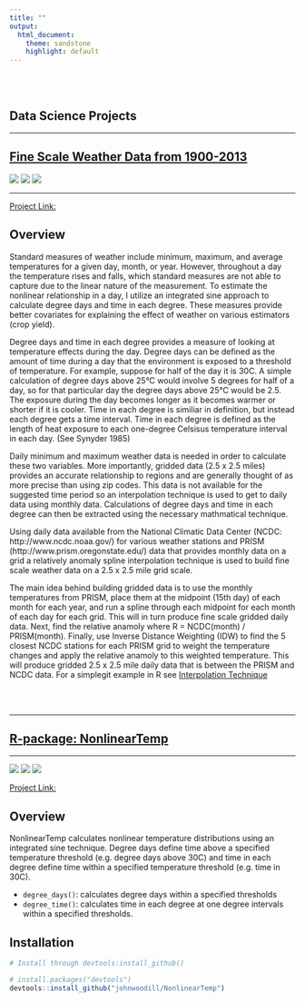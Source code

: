 ```yaml
---
title: ""
output:
  html_document:
    theme: sandstone
    highlight: default
---
```


<br>
<br>



Data Science Projects
----------------------

*********

## **[Fine Scale Weather Data from 1900-2013](https://github.com/johnwoodill/Fine-Scale-Weather-Interpolation)**

![](https://img.shields.io/R/v3.2.3.png?color=red)
![](https://img.shields.io/build/passing.png?color=brightgreen)
![](https://img.shields.io/license/MIT.png?color=blue)

*********

[Project Link:](https://github.com/johnwoodill/Fine-Scale-Weather-Interpolation)

Overview
--------
Standard measures of weather include minimum, maximum, and average temperatures for a given day, month, or year. However, throughout a day the temperature rises and falls, which standard measures are not able to capture due to the linear nature of the measurement. To estimate the nonlinear relationship in a day, I utilize an integrated sine approach to calculate degree days and time in each degree. These measures provide better covariates for explaining the effect of weather on various estimators (crop yield).

Degree days and time in each degree provides a measure of looking at temperature effects during the day. Degree days can be defined as the amount of time during a day that the environment is exposed to a threshold of temperature. For example, suppose for half of the day it is 30C. A simple calculation of degree days above 25°C would involve 5 degrees for half of a day, so for that particular day the degree days above 25°C would be 2.5. The exposure during the day becomes longer as it becomes warmer or shorter if it is cooler. Time in each degree is similiar in definition, but instead each degree gets a time interval. Time in each degree is defined as the length of heat exposure to each one-degree Celsisus temperature interval in each day. (See Synyder 1985)

Daily minimum and maximum weather data is needed in order to calculate these two variables. More importantly, gridded data (2.5 x 2.5 miles) provides an accurate relationship to regions and are generally thought of as more precise than using zip codes. This data is not available for the suggested time period so an interpolation technique is used to get to daily data using monthly data. Calculations of degree days and time in each degree can then be extracted using the necessary mathmatical technique.

Using daily data available from the National Climatic Data Center (NCDC: http://www.ncdc.noaa.gov/) for various weather stations and PRISM (http://www.prism.oregonstate.edu/) data that provides monthly data on a grid a relatively anomaly spline interpolation technique is used to build fine scale weather data on a 2.5 x 2.5 mile grid scale.

The main idea behind building gridded data is to use the monthly temperatures from PRISM, place them at the midpoint (15th day) of each month for each year, and run a spline through each midpoint for each month of each day for each grid. This will in turn produce fine scale gridded daily data. Next, find the relative anamoly where R = NCDC(month) / PRISM(month). Finally, use Inverse Distance Weighting (IDW) to find the 5 closest NCDC stations for each PRISM grid to weight the temperature changes and apply the relative anamoly to this weighted temperature. This will produce gridded 2.5 x 2.5 mile daily data that is between the PRISM and NCDC data. For a simplegit example in R see [Interpolation Technique](https://github.com/johnwoodill/Fine-Scale-Weather-Interpolation/raw/master/Documentation/interpolation_technique.pdf)


<br>
<br>

*********

## **[R-package: NonlinearTemp](https://github.com/johnwoodill/NonlinearTemp)**

*********

![](https://img.shields.io/build/passing.png?color=brightgreen)
![](https://img.shields.io/R/v3.4.3.png?color=red)
![](https://img.shields.io/license/MIT.png?color=blue)

[Project Link:](https://github.com/johnwoodill/NonlinearTemp)

Overview
--------
NonlinearTemp calculates nonlinear temperature distributions using an integrated sine technique. Degree days define time above a specified temperature threshold (e.g. degree days above 30C) and time in each degree define time within a specified temperature threshold (e.g. time in 30C).

-   `degree_days()`: calculates degree days within a specified thresholds
-   `degree_time()`: calculates time in each degree at one degree intervals within a specified thresholds.

Installation
------------

```r
# Install through devtools:install_github()

# install.packages("devtools")
devtools::install_github("johnwoodill/NonlinearTemp")
```


<script>
  (function(i,s,o,g,r,a,m){i['GoogleAnalyticsObject']=r;i[r]=i[r]||function(){
  (i[r].q=i[r].q||[]).push(arguments)},i[r].l=1*new Date();a=s.createElement(o),
  m=s.getElementsByTagName(o)[0];a.async=1;a.src=g;m.parentNode.insertBefore(a,m)
  })(window,document,'script','https://www.google-analytics.com/analytics.js','ga');

  ga('create', 'UA-61017136-2', 'auto');
  ga('send', 'pageview');

</script>


